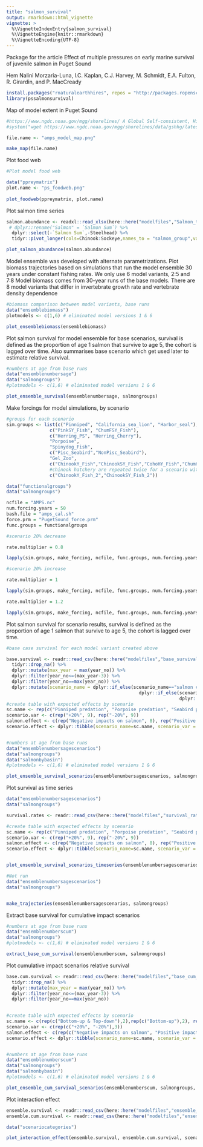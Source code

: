 ```yaml
---
title: "salmon_survival"
output: rmarkdown::html_vignette
vignette: >
  %\VignetteIndexEntry{salmon_survival}
  %\VignetteEngine{knitr::rmarkdown}
  %\VignetteEncoding{UTF-8}
---
```


Package for the article
Effect of multiple pressures on early marine survival of juvenile salmon in Puget Sound

Hem Nalini Morzaria-Luna, I.C. Kaplan, C.J. Harvey, M. Schmidt, E.A. Fulton, R. Girardin, and P. MacCready


```r
install.packages("rnaturalearthhires", repos = "http://packages.ropensci.org", type = "source")
library(pssalmonsurvival)

```

Map of model extent in Puget Sound

```r

#https://www.ngdc.noaa.gov/mgg/shorelines/ A Global Self-consistent, Hierarchical, High-resolution Geography Database
#system("wget https://www.ngdc.noaa.gov/mgg/shorelines/data/gshhg/latest/gshhg-shp-2.3.7.zip")

file.name <- "amps_model_map.png"

make_map(file.name)

```

Plot food web

```r
#Plot model food web

data("ppreymatrix")
plot.name <- "ps_foodweb.png"
  
plot_foodweb(ppreymatrix, plot.name)


```

Plot salmon time series
```r

salmon.abundance <- readxl::read_xlsx(here::here("modelfiles","Salmon_timeline_Losee.xlsx"), sheet = 1) %>% 
 # dplyr::rename("Salmon" = `Salmon Sum`) %>% 
  dplyr::select(-`Salmon Sum`,-Steelhead) %>% 
  tidyr::pivot_longer(cols=Chinook:Sockeye,names_to = "salmon_group",values_to = "biomass_mt")

plot_salmon_abundance(salmon.abundance)

```


Model ensemble was developed with alternate parametrizations. Plot biomass trajectories based on simulations that run the model ensemble 30 years under constant fishing rates. We only use 6 model variants, 2:5 and 7:8
Model biomass comes from 30-year runs of the base models. There are 8 model variants that differ in invertebrate growth rate and vertebrate density dependence 

```r

#biomass comparison between model variants, base runs
data("ensemblebiomass")
plotmodels <- c(1,6) # eliminated model versions 1 & 6

plot_ensemblebiomass(ensemblebiomass)

```


Plot salmon survival for model ensemble for base scenarios, survival is defined as the proportion of age 1 salmon that survive to age 5, the cohort is lagged over time. 
Also summarises base scenario which get used later to estimate relative survival.

```r
#numbers at age from base runs
data("ensemblenumbersage")
data("salmongroups")
#plotmodels <- c(1,6) # eliminated model versions 1 & 6

plot_ensemble_survival(ensemblenumbersage, salmongroups)

```

Make forcings for model simulations, by scenario

```r

#groups for each scenario
sim.groups <- list(c("Pinniped", "California_sea_lion", "Harbor_seal"), 
                c("PinkSY_Fish", "ChumFSY_Fish"), 
                c("Herring_PS", "Herring_Cherry"),
                "Porpoise",
                "Spinydog_Fish", 
                c("Pisc_Seabird","NonPisc_Seabird"),
                "Gel_Zoo", 
                c("ChinookY_Fish","ChinookSY_Fish","CohoHY_Fish","ChumHSY_Fish"),
                #chinook hatchery are repeated twice for a scenario with just Chinook
                c("ChinookY_Fish_2","ChinookSY_Fish_2"))

data("functionalgroups")
data("salmongroups")

ncfile = "AMPS.nc"
num.forcing.years = 50
bash.file = "amps_cal.sh"
force.prm = "PugetSound_force.prm"
func.groups = functionalgroups

#scenario 20% decrease

rate.multiplier = 0.8

lapply(sim.groups, make_forcing, ncfile, func.groups, num.forcing.years, rate.multiplier, bash.file, force.prm, salmongroups)

#scenario 20% increase

rate.multiplier = 1

lapply(sim.groups, make_forcing, ncfile, func.groups, num.forcing.years, rate.multiplier, bash.file, force.prm, salmongroups)

rate.multiplier = 1.2

lapply(sim.groups, make_forcing, ncfile, func.groups, num.forcing.years, rate.multiplier, bash.file, force.prm, salmongroups)


```


Plot salmon survival for scenario results, survival is defined as the proportion of age 1 salmon that survive to age 5, the cohort is lagged over time. 

```r

#base case survival for each model variant created above

base.survival <- readr::read_csv(here::here("modelfiles","base_survival.csv")) %>% 
  tidyr::drop_na() %>%
  dplyr::mutate(max_year = max(year_no)) %>% 
  dplyr::filter(year_no<=(max_year-3)) %>% 
  dplyr::filter(year_no==max(year_no)) %>% 
  dplyr::mutate(scenario_name = dplyr::if_else(scenario_name=="salmon competition","wild pink and chum salmon competition",
                                                 dplyr::if_else(scenario_name=="mammal predation","pinniped predation",
                                                                dplyr::if_else(scenario_name=="seabirds predation","seabird predation", scenario_name)))) 
#create table with expected effects by scenario
sc.name <- rep(c("Pinniped predation", "Porpoise predation", "Seabird predation", "Spiny dogfish predation", "Hatchery Chinook competition", "Hatchery competition", "Wild pink & chum salmon competition", "Gelatinous zooplankton abundance", "Herring abundance"),2)
scenario.var <- c(rep("+20%", 9), rep("-20%", 9))
salmon.effect <- c(rep("Negative impacts on salmon", 8), rep("Positive impacts on salmon",1), rep("Positive impacts on salmon", 8), rep("Negative impacts on salmon",1))
scenario.effect <- dplyr::tibble(scenario_name=sc.name, scenario_var = scenario.var, salmon_effect = salmon.effect)


#numbers at age from base runs
data("ensemblenumbersagescenarios")
data("salmongroups")
data("salmonbybasin")
#plotmodels <- c(1,6) # eliminated model versions 1 & 6

plot_ensemble_survival_scenarios(ensemblenumbersagescenarios, salmongroups, plotmodels, base.survival, salmonbybasin, scenario.effect)


```

Plot survival as time series

```r
data("ensemblenumbersagescenarios")
data("salmongroups")

survival.rates <- readr::read_csv(here::here("modelfiles","survival_rates.csv"))

#create table with expected effects by scenario
sc.name <- rep(c("Pinniped predation", "Porpoise predation", "Seabird predation", "Spiny dogfish predation", "Hatchery Chinook competition", "Hatchery competition", "Wild pink & chum salmon competition", "Gelatinous zooplankton abundance", "Herring abundance"),2)
scenario.var <- c(rep("+20%", 9), rep("-20%", 9))
salmon.effect <- c(rep("Negative impacts on salmon", 8), rep("Positive impacts on salmon",1), rep("Positive impacts on salmon", 8), rep("Negative impacts on salmon",1))
scenario.effect <- dplyr::tibble(scenario_name=sc.name, scenario_var = scenario.var, salmon_effect = salmon.effect)


plot_ensemble_survival_scenarios_timeseries(ensemblenumbersagescenarios, salmongroups, scenario.effect)

```

```r
#Not run
data("ensemblenumbersagescenarios")
data("salmongroups")


make_trajectories(ensemblenumbersagescenarios, salmongroups)

```

Extract base survival for cumulative impact scenarios

```r
#numbers at age from base runs
data("ensemblenumberscum")
data("salmongroups")
#plotmodels <- c(1,6) # eliminated model versions 1 & 6

extract_base_cum_survival(ensemblenumberscum, salmongroups)


```


Plot cumulative impact scenarios relative survival
```r

base.cum.survival <- readr::read_csv(here::here("modelfiles","base_cum_survival.csv")) %>% 
  tidyr::drop_na() %>%
  dplyr::mutate(max_year = max(year_no)) %>% 
  dplyr::filter(year_no<=(max_year-3)) %>% 
  dplyr::filter(year_no==max(year_no)) 
     

#create table with expected effects by scenario
sc.name <- c(rep(c("Bottom-up & Top-down"),2),rep(c("Bottom-up"),2), rep(c("Top-down"),2))
scenario.var <- c(rep(c("+20%", "-20%"),3))
salmon.effect <- c(rep(c("Negative impacts on salmon", "Positive impacts on salmon"), 3))
scenario.effect <- dplyr::tibble(scenario_name=sc.name, scenario_var = scenario.var, salmon_effect = salmon.effect)


#numbers at age from base runs
data("ensemblenumberscum")
data("salmongroups")
data("salmonbybasin")
#plotmodels <- c(1,6) # eliminated model versions 1 & 6

plot_ensemble_cum_survival_scenarios(ensemblenumberscum, salmongroups, base.cum.survival, salmonbybasin, scenario.effect)


```

Plot interaction effect

```r

ensemble.survival <- readr::read_csv(here::here("modelfiles","ensemble_survival.csv")) 
ensemble.cum.survival <- readr::read_csv(here::here("modelfiles","ensemble_cum_survival.csv")) 

data("scenariocategories")

plot_interaction_effect(ensemble.survival, ensemble.cum.survival, scenariocategories)
```

